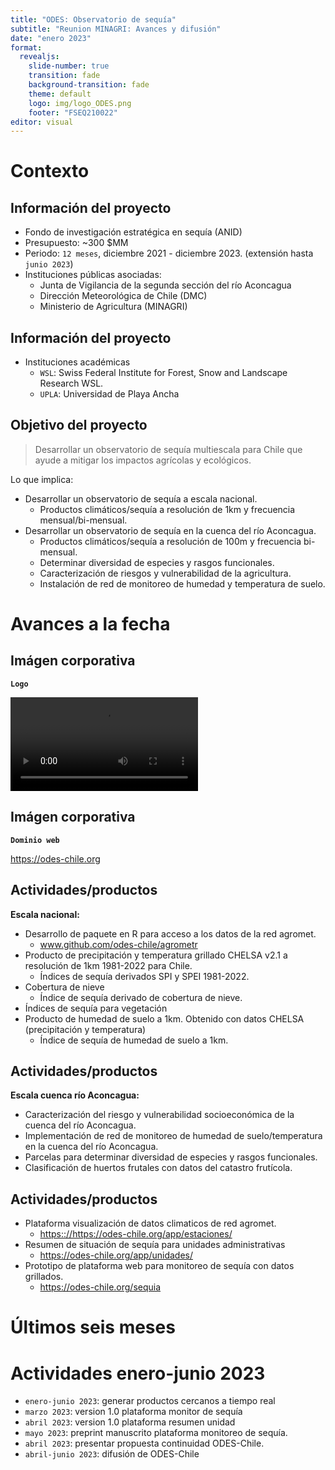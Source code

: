 ```yaml
---
title: "ODES: Observatorio de sequía"
subtitle: "Reunion MINAGRI: Avances y difusión"
date: "enero 2023"
format:
  revealjs: 
    slide-number: true
    transition: fade
    background-transition: fade
    theme: default
    logo: img/logo_ODES.png
    footer: "FSEQ210022"
editor: visual
---
```


# Contexto {background-color='lightblue'}

## Información del proyecto

* Fondo de investigación estratégica en sequía (ANID)
* Presupuesto: ~300 $MM
* Periodo: `12 meses`, diciembre 2021 - diciembre 2023. (extensión hasta `junio 2023`)
* Instituciones públicas asociadas:
  * Junta de Vigilancia de la segunda sección del río Aconcagua
  * Dirección Meteorológica de Chile (DMC)
  * Ministerio de Agricultura (MINAGRI)

## Información del proyecto

* Instituciones académicas
  * `WSL`: Swiss Federal Institute for Forest, Snow and Landscape Research WSL.
  * `UPLA`: Universidad de Playa Ancha
  
## Objetivo del proyecto {.smaller}

> 
Desarrollar un observatorio de sequía multiescala para Chile que ayude a mitigar los impactos agrícolas y ecológicos.

Lo que implica:  

  - Desarrollar un observatorio de sequía a escala nacional.  
      * Productos climáticos/sequía a resolución de 1km y frecuencia mensual/bi-mensual.  
  - Desarrollar un observatorio de sequía en la cuenca del río Aconcagua.  
      * Productos climáticos/sequía a resolución de 100m y frecuencia bi-mensual. 
      * Determinar diversidad de especies y rasgos funcionales.
      * Caracterización de riesgos y vulnerabilidad de la agricultura.
      * Instalación de red de monitoreo de humedad y temperatura de suelo. 

# Avances a la fecha {background-color='lightgreen'}

## Imágen corporativa

**`Logo`**

![](video/ODES_Logo_animacion.mp4)


## Imágen corporativa

**`Dominio web`**

[https://odes-chile.org](https://odes-chile.org)

## Actividades/productos {.smaller}

**Escala nacional:**

  - Desarrollo de paquete en R para acceso a los datos de la red agromet.
    - [www.github.com/odes-chile/agrometr](https://www.github.com/odes-chile/agrometr)
  - Producto de precipitación y temperatura grillado CHELSA v2.1 a resolución de 1km 1981-2022 para Chile.
    - Índices de sequía derivados SPI y SPEI 1981-2022.
  - Cobertura de nieve
    - Índice de sequía derivado de cobertura de nieve.
  - Índices de sequía para vegetación
  - Producto de humedad de suelo a 1km. Obtenido con datos CHELSA (precipitación y temperatura)
    - Índice de sequía de humedad de suelo a 1km.
  
## Actividades/productos {.smaller}

**Escala cuenca río Aconcagua:**

- Caracterización del riesgo y vulnerabilidad socioeconómica de la cuenca del río Aconcagua.
- Implementación de red de monitoreo de humedad de suelo/temperatura en la cuenca del río Aconcagua.
- Parcelas para determinar diversidad de especies y rasgos funcionales.
- Clasificación de huertos frutales con datos del catastro frutícola.


## Actividades/productos {.smaller}

- Plataforma visualización de datos climaticos de red agromet.
  - [https:://https://odes-chile.org/app/estaciones/](https://odes-chile.org/app/estaciones/)
- Resumen de situación de sequía para unidades administrativas
  - [https://odes-chile.org/app/unidades/](https://odes-chile.org/app/unidades/)
- Prototipo de plataforma web para monitoreo de sequía con datos grillados.
  - [https://odes-chile.org/sequia](https://odes-chile.org/sequia)


# Últimos seis meses {background-color="orange"}

# Actividades enero-junio 2023 

- `enero-junio 2023`: generar productos cercanos a tiempo real
- `marzo 2023`: version 1.0 plataforma monitor de sequía
- `abril 2023`: version 1.0 plataforma resumen unidad
- `mayo 2023`: preprint manuscrito plataforma monitoreo de sequía.
- `abril 2023`: presentar propuesta continuidad ODES-Chile.
- `abril-junio 2023`: difusión de ODES-Chile
